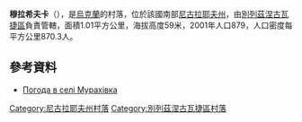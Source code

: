 {{coord|47|14|50|N|33|1|36|E|scale:100000|display=title}}

'''穆拉希夫卡'''（{{lang-uk|Мурахівка}}），是[[烏克蘭|烏克蘭]]的村落，位於該國南部[[尼古拉耶夫州|尼古拉耶夫州]]，由[[別列茲涅古瓦捷區|別列茲涅古瓦捷區]]負責管轄，面積1.01平方公里，海拔高度59米，2001年人口879，人口密度每平方公里870.3人。

==參考資料==
* [http://weather.in.ua/ua/nikolaevskaja/16445 Погода в селі Мурахівка] {{Wayback|url=http://weather.in.ua/ua/nikolaevskaja/16445 |date=20160607113359 }}

[[Category:尼古拉耶夫州村落|Category:尼古拉耶夫州村落]]
[[Category:別列茲涅古瓦捷區村落|Category:別列茲涅古瓦捷區村落]]


{{Mykolaiv-geo-stub}}